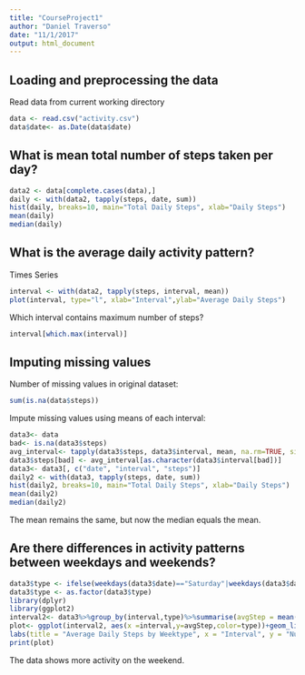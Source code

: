 ```yaml
---
title: "CourseProject1"
author: "Daniel Traverso"
date: "11/1/2017"
output: html_document
---
```


## Loading and preprocessing the data

Read data from current working directory
``` r
data <- read.csv("activity.csv")
data$date<- as.Date(data$date)
```

## What is mean total number of steps taken per day?

``` r
data2 <- data[complete.cases(data),]
daily <- with(data2, tapply(steps, date, sum))
hist(daily, breaks=10, main="Total Daily Steps", xlab="Daily Steps")
mean(daily)
median(daily)
```

## What is the average daily activity pattern?

Times Series
``` r
interval <- with(data2, tapply(steps, interval, mean))
plot(interval, type="l", xlab="Interval",ylab="Average Daily Steps")
```

Which interval contains maximum number of steps?
``` r
interval[which.max(interval)]
```

## Imputing missing values

Number of missing values in original dataset:
``` r
sum(is.na(data$steps))
```

Impute missing values using means of each interval:
``` r
data3<- data
bad<- is.na(data3$steps)
avg_interval<- tapply(data3$steps, data3$interval, mean, na.rm=TRUE, simplify=TRUE)
data3$steps[bad] <- avg_interval[as.character(data3$interval[bad])]
data3<- data3[, c("date", "interval", "steps")]
daily2 <- with(data3, tapply(steps, date, sum))
hist(daily2, breaks=10, main="Total Daily Steps", xlab="Daily Steps")
mean(daily2)
median(daily2)
```
The mean remains the same, but now the median equals the mean.

## Are there differences in activity patterns between weekdays and weekends?

``` r
data3$type <- ifelse(weekdays(data3$date)=="Saturday"|weekdays(data3$date)=="Sunday","weekend","weekday")
data3$type <- as.factor(data3$type)
library(dplyr)
library(ggplot2)
interval2<- data3%>%group_by(interval,type)%>%summarise(avgStep = mean(steps))
plot<- ggplot(interval2, aes(x =interval,y=avgStep,color=type))+geom_line()+
labs(title = "Average Daily Steps by Weektype", x = "Interval", y = "Number of Steps")+facet_wrap(~type, ncol = 1, nrow=2)
print(plot)
```


The data shows more activity on the weekend.

